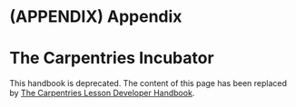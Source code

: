 # (APPENDIX) Appendix {-}

# The Carpentries Incubator
This handbook is deprecated.
The content of this page has been replaced by [The Carpentries Lesson Developer Handbook](https://docs.carpentries.org/handbooks/lesson_developers).
